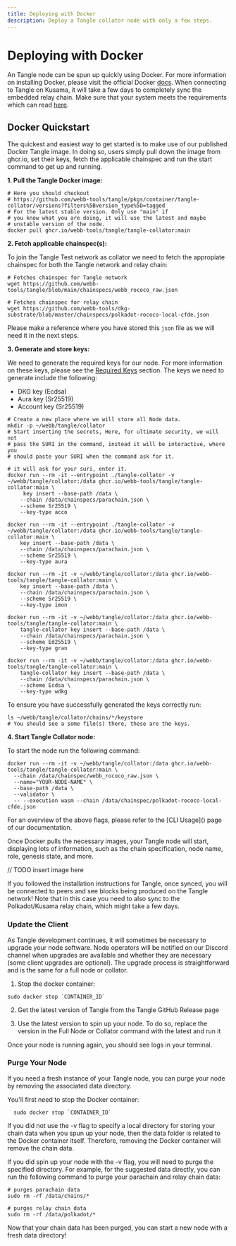 ```yaml
---
title: Deploying with Docker
description: Deploy a Tangle collator node with only a few steps.
---
```



# Deploying with Docker

An Tangle node can be spun up quickly using Docker. For more information on installing Docker,
please visit the official Docker [docs](https://docs.docker.com/get-docker/). When connecting to Tangle on Kusama, it will take a few days to completely
sync the embedded relay chain. Make sure that your system meets the requirements which can read [here](https://docs.webb.tools/v1/node-operators/run-node/overview/#requirements).

## Docker Quickstart

The quickest and easiest way to get started is to make use of our published Docker Tangle image. In doing so, users simply pull down the image from ghcr.io, 
set their keys, fetch the applicable chainspec and run the start command to get up and running. 

**1. Pull the Tangle Docker image:** 

```
# Here you should checkout
# https://github.com/webb-tools/tangle/pkgs/container/tangle-collator/versions?filters%5Bversion_type%5D=tagged
# For the latest stable version. Only use "main" if
# you know what you are doing, it will use the latest and maybe
# unstable version of the node.
docker pull ghcr.io/webb-tools/tangle/tangle-collator:main
```

**2. Fetch applicable chainspec(s):**

To join the Tangle Test network as collator we need to fetch the appropiate chainspec for both the Tangle network and relay chain: 

```
# Fetches chainspec for Tangle network
wget https://github.com/webb-tools/tangle/blob/main/chainspecs/webb_rococo_raw.json
```

```
# Fetches chainspec for relay chain
wget https://github.com/webb-tools/dkg-substrate/blob/master/chainspecs/polkadot-rococo-local-cfde.json
```

Please make a reference where you have stored this `json` file as we will need it in the next steps. 

**3. Generate and store keys:**

We need to generate the required keys for our node. For more information on these keys, please see the [Required Keys]() section. 
The keys we need to generate include the following:
- DKG key (Ecdsa)
- Aura key (Sr25519)
- Account key (Sr25519)

```
# Create a new place where we will store all Node data.
mkdir -p ~/webb/tangle/collator
# Start inserting the secrets, Here, for ultimate security, we will not
# pass the SURI in the command, instead it will be interactive, where you
# should paste your SURI when the command ask for it.

# it will ask for your suri, enter it. 
docker run --rm -it --entrypoint ./tangle-collator -v ~/webb/tangle/collator:/data ghcr.io/webb-tools/tangle/tangle-collator:main \
     key insert --base-path /data \
    --chain /data/chainspecs/parachain.json \
    --scheme Sr25519 \
    --key-type acco

docker run --rm -it --entrypoint ./tangle-collator -v ~/webb/tangle/collator:/data ghcr.io/webb-tools/tangle/tangle-collator:main \
    key insert --base-path /data \
    --chain /data/chainspecs/parachain.json \
    --scheme Sr25519 \
    --key-type aura

docker run --rm -it -v ~/webb/tangle/collator:/data ghcr.io/webb-tools/tangle/tangle-collator:main \
    key insert --base-path /data \
    --chain /data/chainspecs/parachain.json \
    --scheme Sr25519 \
    --key-type imon

docker run --rm -it -v ~/webb/tangle/collator:/data ghcr.io/webb-tools/tangle/tangle-collator:main \
    tangle-collator key insert --base-path /data \
    --chain /data/chainspecs/parachain.json \
    --scheme Ed25519 \
    --key-type gran

docker run --rm -it -v ~/webb/tangle/collator:/data ghcr.io/webb-tools/tangle/tangle-collator:main \
    tangle-collator key insert --base-path /data \
    --chain /data/chainspecs/parachain.json \
    --scheme Ecdsa \
    --key-type wdkg
```

To ensure you have successfully generated the keys correctly run:
```
ls ~/webb/tangle/collator/chains/*/keystore
# You should see a some file(s) there, these are the keys.
```

**4. Start Tangle Collator node:**

To start the node run the following command:

```
docker run --rm -it -v ~/webb/tangle/collator:/data ghcr.io/webb-tools/tangle/tangle-collator:main \
  --chain /data/chainspec/webb_rococo_raw.json \
  --name="YOUR-NODE-NAME" \
  --base-path /data \
  --validator \
  -- --execution wasm --chain /data/chainspec/polkadot-rococo-local-cfde.json
```

<Callout type="info">
  For an overview of the above flags, please refer to the [CLI Usage]() page of our documentation.
</Callout>

Once Docker pulls the necessary images, your Tangle node will start, displaying lots of information, 
such as the chain specification, node name, role, genesis state, and more.


// TODO insert image here

If you followed the installation instructions for Tangle, once synced, you will be connected to peers and see 
blocks being produced on the Tangle network! Note that in this case you need to also sync to the Polkadot/Kusama 
relay chain, which might take a few days.

### Update the Client
As Tangle development continues, it will sometimes be necessary to upgrade your node software. Node operators will be notified 
on our Discord channel when upgrades are available and whether they are necessary (some client upgrades are optional). 
The upgrade process is straightforward and is the same for a full node or collator.

1. Stop the docker container:
```
sudo docker stop `CONTAINER_ID`
```

2. Get the latest version of Tangle from the Tangle GitHub Release page

3. Use the latest version to spin up your node. To do so, replace the version in the Full Node or Collator command with the latest and run it

Once your node is running again, you should see logs in your terminal.

### Purge Your Node
If you need a fresh instance of your Tangle node, you can purge your node by removing the associated data directory.

You'll first need to stop the Docker container:
```
  sudo docker stop `CONTAINER_ID`
```

If you did not use the -v flag to specify a local directory for storing your chain data when you spun up your node, then the data folder is related 
to the Docker container itself. Therefore, removing the Docker container will remove the chain data.

If you did spin up your node with the -v flag, you will need to purge the specified directory. For example, for the suggested data directly, 
you can run the following command to purge your parachain and relay chain data:

```
# purges parachain data
sudo rm -rf /data/chains/*
```

```
# purges relay chain data
sudo rm -rf /data/polkadot/*
```

Now that your chain data has been purged, you can start a new node with a fresh data directory! 
